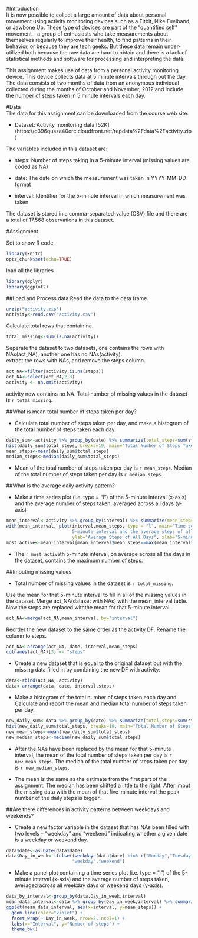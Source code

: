 #Introduction  
It is now possible to collect a large amount of data about personal movement using activity monitoring devices such as a Fitbit, Nike Fuelband, or Jawbone Up. These type of devices are part of the “quantified self” movement – a group of enthusiasts who take measurements about themselves regularly to improve their health, to find patterns in their behavior, or because they are tech geeks. But these data remain under-utilized both because the raw data are hard to obtain and there is a lack of statistical methods and software for processing and interpreting the data.  

This assignment makes use of data from a personal activity monitoring device. This device collects data at 5 minute intervals through out the day. The data consists of two months of data from an anonymous individual collected during the months of October and November, 2012 and include the number of steps taken in 5 minute intervals each day.  

#Data  
The data for this assignment can be downloaded from the course web site:

- Dataset: Activity monitoring data [52K] (https://d396qusza40orc.cloudfront.net/repdata%2Fdata%2Factivity.zip)  

The variables included in this dataset are:

- steps: Number of steps taking in a 5-minute interval (missing values are coded as NA)

- date: The date on which the measurement was taken in YYYY-MM-DD format

- interval: Identifier for the 5-minute interval in which measurement was taken

The dataset is stored in a comma-separated-value (CSV) file and there are a total of 17,568 observations in this dataset.

#Assignment 

Set to show R code.
```r
library(knitr)
opts_chunk$set(echo=TRUE)
```
load all the libraries  
```r
library(dplyr)
library(ggplot2)
```
##Load and Process data
Read the data to the data frame.
```r
unzip("activity.zip")
activity<-read.csv("activity.csv")
```
Calculate total rows that contain na.
```r
total_missing<-sum(is.na(activity))
```
Seperate the dataset to two datasets, one contains the rows with NAs(act_NA), another one has no NAs(activity).  
extract the rows with NAs, and remove the steps column.
``` r
act_NA<-filter(activity,is.na(steps))
act_NA<-select(act_NA,2,3)
activity <- na.omit(activity)
```
activity now contains no NA.
Total number of missing values in the dataset is `r total_missing`.  

##What is mean total number of steps taken per day?  

- Calculate total number of steps taken per day, and make a histogram of the total number of steps taken each day.
```r
daily_sum<-activity %>% group_by(date) %>% summarize(total_steps=sum(steps))
hist(daily_sum$total_steps, breaks=19, main="Total Number of Steps Taken Each Day", xlab="Daily Total Steps")
mean_steps<-mean(daily_sum$total_steps)
median_steps<-median(daily_sum$total_steps)
```
- Mean of the total number of steps taken per day is `r mean_steps`. Median of the total number of steps taken per day is `r median_steps`.  

##What is the average daily activity pattern?  

- Make a time series plot (i.e. type = "l") of the 5-minute interval (x-axis) and the average number of steps taken, averaged across all days (y-axis)
```r
mean_interval<-activity %>% group_by(interval) %>% summarize(mean_steps=mean(steps))
with(mean_interval, plot(interval,mean_steps, type = "l", main="Time series plot of the 
                         5-minute interval and the average steps of all days", 
                         ylab="Average Steps of All Days", xlab="5-minute intervals"))
most_active<-mean_interval[mean_interval$mean_steps==max(mean_interval$mean_steps),][1]
```
- The `r most_active`th 5-minute interval, on average across all the days in the dataset, contains the maximum number of steps.     

##Imputing missing values  

- Total number of missing values in the dataset is `r total_missing`.   

Use the mean for that 5-minute interval to fill in all of the missing values in the dataset. Merge act_NA(dataset with NAs) with the mean_interval table. Now the steps are replaced withthe mean for that 5-minute interval.
```r
act_NA<-merge(act_NA,mean_interval, by="interval")
```
Reorder the new dataset to the same order as the activity DF. Rename the column to steps.
```r
act_NA<-arrange(act_NA, date, interval,mean_steps)
colnames(act_NA)[3] <- "steps"
```
- Create a new dataset that is equal to the original dataset but with the missing data filled in by combining the new DF with activity.
```r
data<-rbind(act_NA, activity)
data<-arrange(data, date, interval,steps)
```
- Make a histogram of the total number of steps taken each day and Calculate and report the mean and median total number of steps taken per day.
``` r
new_daily_sum<-data %>% group_by(date) %>% summarize(total_steps=sum(steps))
hist(new_daily_sum$total_steps, breaks=19, main="Total Number of Steps Taken Each Day", xlab="Daily Total Steps")
new_mean_steps<-mean(new_daily_sum$total_steps)
new_median_steps<-median(new_daily_sum$total_steps)
```
- After the NAs have been replaced by the mean for that 5-minute interval, the  mean of the total number of steps taken per day is `r new_mean_steps`.  The median of the total number of steps taken per day is `r new_median_steps`.  

- The mean is the same as the estimate from the first part of the assignment. The median has been shifted a little to the right. After imput the missing data with the mean of that five-minute interval the peak number of the daily steps is bigger.  

##Are there differences in activity patterns between weekdays and weekends?  

- Create a new factor variable in the dataset that has NAs been filled with two levels – “weekday” and “weekend” indicating whether a given date is a weekday or weekend day.
```r
data$date<-as.Date(data$date)
data$Day_in_week<-ifelse((weekdays(data$date) %in% c("Monday","Tuesday","Wednesday","Thursday","Friday")), 
                         "weekday","weekend")
```
- Make a panel plot containing a time series plot (i.e. type = "l") of the 5-minute interval (x-axis) and the average number of steps taken, averaged across all weekday days or weekend days (y-axis).
```r
data_by_interval<-group_by(data,Day_in_week,interval)
mean_data_interval<-data %>% group_by(Day_in_week,interval) %>% summarize(mean_steps=mean(steps))
ggplot(mean_data_interval, aes(x=interval, y=mean_steps)) + 
  geom_line(color="violet") + 
  facet_wrap(~ Day_in_week, nrow=2, ncol=1) +
  labs(x="Interval", y="Number of steps") +
  theme_bw()
```